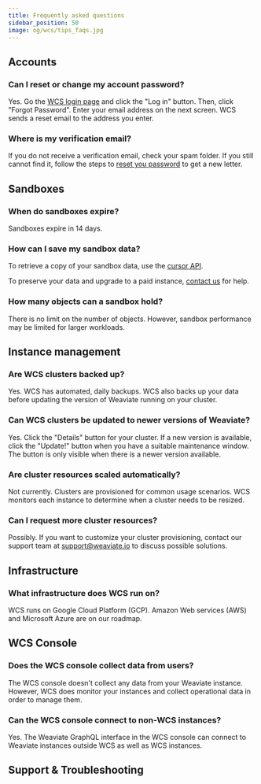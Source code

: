 ```yaml
---
title: Frequently asked questions
sidebar_position: 50
image: og/wcs/tips_faqs.jpg
---
```


## Accounts

### Can I reset or change my account password?

Yes. Go the [WCS login page](https://console.weaviate.cloud/) and click the "Log in" button. Then, click "Forgot Password". Enter your email address on the next screen. WCS sends a reset email to the address you enter.

### Where is my verification email?

If you do not receive a verification email, check your spam folder. If you still cannot find it, follow the steps to [reset you password](./faq.mdx#can-i-reset-or-change-my-account-password) to get a new letter.

## Sandboxes

### When do sandboxes expire?

Sandboxes expire in 14 days.

### How can I save my sandbox data?

To retrieve a copy of your sandbox data, use the [cursor API](/developers/weaviate/api/rest/objects#exhaustive-listing-using-a-cursor-after).

To preserve your data and upgrade to a paid instance, [contact us](mailto:support@weaviate.io) for help.

### How many objects can a sandbox hold?

There is no limit on the number of objects. However, sandbox performance may be limited for larger workloads.

## Instance management

### Are WCS clusters backed up?

Yes. WCS has automated, daily backups. WCS also backs up your data before updating the version of Weaviate running on your cluster.

### Can WCS clusters be updated to newer versions of Weaviate?

Yes. Click the "Details" button for your cluster. If a new version is available, click the "Update!" button when you have a suitable maintenance window. The button is only visible when there is a newer version available. 

### Are cluster resources scaled automatically?

Not currently. Clusters are provisioned for common usage scenarios. WCS monitors each instance to determine when a cluster needs to be resized.

### Can I request more cluster resources?

Possibly. If you want to customize your cluster provisioning, contact our support team at [support@weaviate.io](mailto:support@weaviate.io) to discuss possible solutions.

## Infrastructure

### What infrastructure does WCS run on?

WCS runs on Google Cloud Platform (GCP). Amazon Web services (AWS) and Microsoft Azure are on our roadmap.

## WCS Console

### Does the WCS console collect data from users?

The WCS console doesn't collect any data from your Weaviate instance. However, WCS does monitor your instances and collect operational data in order to manage them. 

### Can the WCS console connect to non-WCS instances?

Yes. The Weaviate GraphQL interface in the WCS console can connect to Weaviate instances outside WCS as well as WCS instances.

## Support & Troubleshooting


<SupportAndTrouble />
